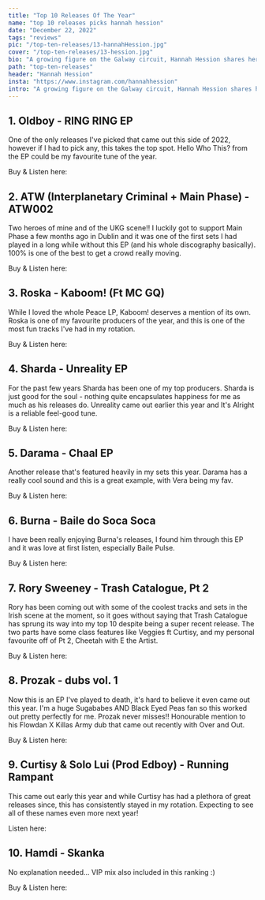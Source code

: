 ---
title: "Top 10 Releases Of The Year"
name: "top 10 releases picks hannah hession"
date: "December 22, 2022"
tags: "reviews"
pic: "/top-ten-releases/13-hannahHession.jpg"
cover: "/top-ten-releases/13-hession.jpg"
bio: "A growing figure on the Galway circuit, Hannah Hession shares her  favourite cuts of UKG, Irish hip-hop, bass & more"
path: "top-ten-releases"
header: "Hannah Hession"
insta: "https://www.instagram.com/hannahhession"
intro: "A growing figure on the Galway circuit, Hannah Hession shares her  favourite cuts of UKG, Irish hip-hop, bass & more"
---

## 1. Oldboy - RING RING EP

<div className="row display-flex align-items-center">
<div className="col clubGuide">
<Picture src="/top-ten-releases/hannah/1.jpg" alt="RING RING EP – Oldboy" size={1200} />
</div>
<div className="col clubGuide">

One of the only releases I've picked that came out this side of 2022, however if I had to pick any, this takes the top spot. Hello Who This? from the EP could be my favourite tune of the year.

Buy & Listen here: <HoverLink url="oldboytrax.bandcamp.com/album/ring-ring-ep" name="BandCamp" external />

</div>
</div>

## 2. ATW (Interplanetary Criminal + Main Phase) - ATW002

<div className="row display-flex align-items-center">
<div className="col clubGuide">
<Picture src="/top-ten-releases/hannah/2.jpg" alt="ATW002 – ATW (Interplanetary Criminal + Main Phase) cover art" size={1200} />
</div>
<div className="col clubGuide">

Two heroes of mine and of the UKG scene!! I luckily got to support Main Phase a few months ago in Dublin and it was one of the first sets I had played in a long while without this EP (and his whole discography basically). 100% is one of the best to get a crowd really moving.

Buy & Listen here: <HoverLink url="atwrecords.bandcamp.com/album/atw002" name="BandCamp" external />

</div>
</div>

## 3. Roska - Kaboom! (Ft MC GQ)

<div className="row display-flex align-items-center">
<div className="col clubGuide">
<Picture src="/top-ten-releases/hannah/3.jpg" alt="Kaboom! (Ft MC GQ) – Roska" size={1200} />
</div>
<div className="col clubGuide">

While I loved the whole Peace LP, Kaboom! deserves a mention of its own. Roska is one of my favourite producers of the year, and this is one of the most fun tracks I've had in my rotation.

Buy & Listen here: <HoverLink url="roska.bandcamp.com/album/kaboom" name="BandCamp" external />

</div>
</div>

## 4. Sharda - Unreality EP

<div className="row display-flex align-items-center">
<div className="col clubGuide">
<Picture src="/top-ten-releases/hannah/4.jpg" alt="Unreality EP – Sharda" size={1200} />
</div>
<div className="col clubGuide">

For the past few years Sharda has been one of my top producers. Sharda is just good for the soul - nothing quite encapsulates happiness for me as much as his releases do. Unreality came out earlier this year and It's Alright is a reliable feel-good tune.

Buy & Listen here: <HoverLink url="djsharda.bandcamp.com/album/unreality" name="BandCamp" external />

</div>
</div>

## 5. Darama - Chaal EP

<div className="row display-flex align-items-center">
<div className="col clubGuide">
<Picture src="/top-ten-releases/hannah/5.jpg" alt="Chaal EP- Darama" size={1200} />
</div>
<div className="col clubGuide">

Another release that's featured heavily in my sets this year. Darama has a really cool sound and this is a great example, with Vera being my fav.

Buy & Listen here: <HoverLink url="darama.bandcamp.com/album/chaal" name="BandCamp" external />

</div>
</div>

## 6. Burna - Baile do Soca Soca

<div className="row display-flex align-items-center">
<div className="col clubGuide">
<Picture src="/top-ten-releases/hannah/6.jpg" alt="Baile do Soca Soca – Burna" size={1200} />
</div>
<div className="col clubGuide">

I have been really enjoying Burna's releases, I found him through this EP and it was love at first listen, especially Baile Pulse.

Buy & Listen here: <HoverLink url="itsburna.bandcamp.com/album/baile-do-soca-soca" name="BandCamp" external />

</div>
</div>

## 7. Rory Sweeney - Trash Catalogue, Pt 2

<div className="row display-flex align-items-center">
<div className="col clubGuide">
<Picture src="/top-ten-releases/hannah/7.jpg" alt="Trash Catalogue, Pt 2 – Rory Sweeney" size={1200} />
</div>
<div className="col clubGuide">

Rory has been coming out with some of the coolest tracks and sets in the Irish scene at the moment, so it goes without saying that Trash Catalogue has sprung its way into my top 10 despite being a super recent release. The two parts have some class features like Veggies ft Curtisy, and my personal favourite off of Pt 2, Cheetah with E the Artist.

Buy & Listen here: <HoverLink url="rory2.bandcamp.com/album/trash-catalogue-pt-2" name="BandCamp" external />

</div>
</div>

## 8. Prozak - dubs vol. 1

<div className="row display-flex align-items-center">
<div className="col clubGuide">
<Picture src="/top-ten-releases/hannah/8.jpg" alt="dubs vol. 1 – Prozak" size={1200} />
</div>
<div className="col clubGuide">

Now this is an EP I've played to death, it's hard to believe it even came out this year. I'm a huge Sugababes AND Black Eyed Peas fan so this worked out pretty perfectly for me. Prozak never misses!! Honourable mention to his Flowdan X Killas Army dub that came out recently with Over and Out.

Buy & Listen here: <HoverLink url="prozak.bandcamp.com/album/dubs-vol-1" name="BandCamp" external />

</div>
</div>

## 9. Curtisy & Solo Lui (Prod Edboy) - Running Rampant

<div className="row display-flex align-items-center">
<div className="col clubGuide">
<Picture src="/top-ten-releases/hannah/9.jpg" alt="Running Rampant – Curtisy & Solo Lui (Prod Edboy)" size={1200} />
</div>
<div className="col clubGuide">

This came out early this year and while Curtisy has had a plethora of great releases since, this has consistently stayed in my rotation. Expecting to see all of these names even more next year!

Listen here: <HoverLink url="open.spotify.com/track/6EH77cg5v6cQKBoZhUU7z6" name="Spotify" external />

</div>
</div>

## 10. Hamdi - Skanka

<div className="row display-flex align-items-center">
<div className="col clubGuide">
<Picture src="/top-ten-releases/hannah/10.jpg" alt="Skanka – Hamdi" size={1200} />
</div>
<div className="col clubGuide">

No explanation needed… VIP mix also included in this ranking :)

Buy & Listen here: <HoverLink url="hamdimusic.bandcamp.com/track/skanka" name="BandCamp" external />

</div>
</div>

